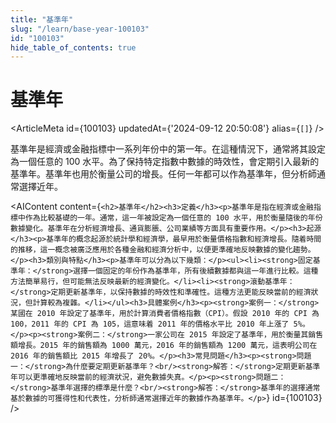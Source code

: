 ```yaml
---
title: "基準年"
slug: "/learn/base-year-100103"
id: "100103"
hide_table_of_contents: true
---
```



# 基準年

<ArticleMeta id={100103} updatedAt={'2024-09-12 20:50:08'} alias={`[]`} />
<div className='border-solid border-b border-t-0 my-4 border-[var(--ifm-color-gray-300)]' />

基準年是經濟或金融指標中一系列年份中的第一年。在這種情況下，通常將其設定為一個任意的 100 水平。為了保持特定指數中數據的時效性，會定期引入最新的基準年。基準年也用於衡量公司的增長。任何一年都可以作為基準年，但分析師通常選擇近年。

<AIContent content={`<h2>基準年</h2><h3>定義</h3><p>基準年是指在經濟或金融指標中作為比較基礎的一年。通常，這一年被設定為一個任意的 100 水平，用於衡量隨後的年份數據變化。基準年在分析經濟增長、通貨膨脹、公司業績等方面具有重要作用。</p><h3>起源</h3><p>基準年的概念起源於統計學和經濟學，最早用於衡量價格指數和經濟增長。隨着時間的推移，這一概念被廣泛應用於各種金融和經濟分析中，以便更準確地反映數據的變化趨勢。</p><h3>類別與特點</h3><p>基準年可以分為以下幾類：</p><ul><li><strong>固定基準年：</strong>選擇一個固定的年份作為基準年，所有後續數據都與這一年進行比較。這種方法簡單易行，但可能無法反映最新的經濟變化。</li><li><strong>滾動基準年：</strong>定期更新基準年，以保持數據的時效性和準確性。這種方法更能反映當前的經濟狀況，但計算較為複雜。</li></ul><h3>具體案例</h3><p><strong>案例一：</strong>某國在 2010 年設定了基準年，用於計算消費者價格指數（CPI）。假設 2010 年的 CPI 為 100，2011 年的 CPI 為 105，這意味着 2011 年的價格水平比 2010 年上漲了 5%。</p><p><strong>案例二：</strong>一家公司在 2015 年設定了基準年，用於衡量其銷售額增長。2015 年的銷售額為 1000 萬元，2016 年的銷售額為 1200 萬元，這表明公司在 2016 年的銷售額比 2015 年增長了 20%。</p><h3>常見問題</h3><p><strong>問題一：</strong>為什麼要定期更新基準年？<br/><strong>解答：</strong>定期更新基準年可以更準確地反映當前的經濟狀況，避免數據失真。</p><p><strong>問題二：</strong>基準年選擇的標準是什麼？<br/><strong>解答：</strong>基準年的選擇通常基於數據的可獲得性和代表性，分析師通常選擇近年的數據作為基準年。</p>`} id={100103} />
